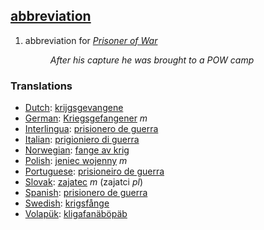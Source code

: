 == [[abbreviation]] ==
# abbreviation for ''[[Prisoner of War]]''
#:''After his capture he was brought to a POW camp''
 
=== Translations ===
*[[Dutch]]: [[krijgsgevangene]]
*[[German]]: [[Kriegsgefangener]] ''m''
*[[Interlingua]]: [[prisionero de guerra]] 
*[[Italian]]: [[prigioniero di guerra]]
*[[Norwegian]]: [[fange av krig]]
*[[Polish]]: [[jeniec wojenny]] ''m''
*[[Portuguese]]: [[prisioneiro de guerra]]
*[[Slovak]]: [[zajatec]] ''m'' (zajatci ''pl'')
*[[Spanish]]: [[prisionero de guerra]]
*[[Swedish]]: [[krigsfånge]] 
*[[Volapük]]: [[kligafanäböpäb]]